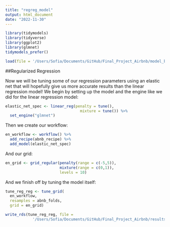 ```yaml
---
title: "regreg_model"
output: html_document
date: "2022-11-30"
---
```


```r
library(tidymodels)
library(tidyverse)
library(ggplot2)
library(glmnet)
tidymodels_prefer()

load(file = '/Users/Sofia/Documents/GitHub/Final_Project_Airbnb/model_basics/model_setup.rda')
```

##Regularized Regression

Now we will be tuning some of our regression parameters using an elastic net that will hopefully give us more accurate results than the linear regression model! We begin by setting up the model and the engine like we did for the linear regression model:

```r
elastic_net_spec <- linear_reg(penalty = tune(),
                                 mixture = tune()) %>% 
  set_engine("glmnet")
```

Then we create our workflow:

```r
en_workflow <- workflow() %>% 
  add_recipe(abnb_recipe) %>%
  add_model(elastic_net_spec)
```

And our grid:

```r
en_grid <- grid_regular(penalty(range = c(-5,5)),
                        mixture(range = c(0,1)), 
                        levels = 10)
```

And we finish off by tuning the model itself:

```r
tune_reg_reg <- tune_grid(
  en_workflow,
  resamples = abnb_folds, 
  grid = en_grid)

write_rds(tune_reg_reg, file =
            '/Users/Sofia/Documents/GitHub/Final_Project_Airbnb/results/regreg_results')
```
